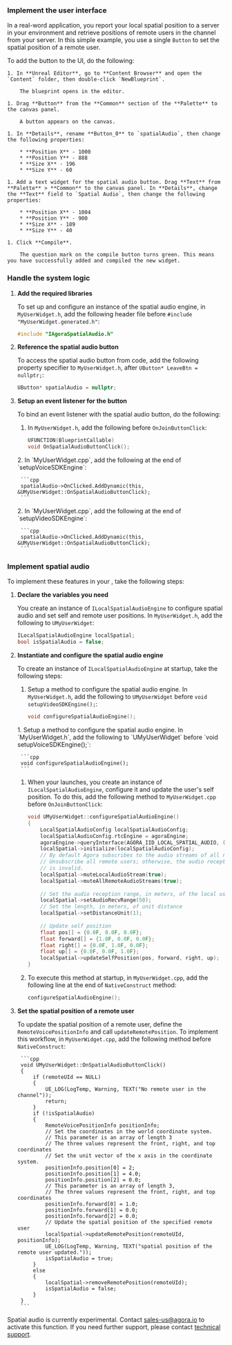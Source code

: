 <PlatformWrapper platform="unreal">


### Implement the user interface

In a real-word application, you report your local spatial position to a server in your environment and retrieve positions of remote users in the channel from your server. In this simple example, you use a single `Button` to set the spatial position of a remote user. 

To add the button to the UI, do the following:
    
    1. In **Unreal Editor**, go to **Content Browser** and open the `Content` folder, then double-click `NewBlueprint`.

        The blueprint opens in the editor.

    1. Drag **Button** from the **Common** section of the **Palette** to the canvas panel.

        A button appears on the canvas.
    
    1. In **Details**, rename **Button_0** to `spatialAudio`, then change the following properties:

        * **Position X** - 1000
        * **Position Y** - 888
        * **Size X** - 196
        * **Size Y** - 60

    1. Add a text widget for the spatial audio button. Drag **Text** from **Palette** > **Common** to the canvas panel. In **Details**, change the **Text** field to `Spatial Audio`, then change the following properties:

        * **Position X** - 1004
        * **Position Y** - 900
        * **Size X** - 189
        * **Size Y** - 40

    1. Click **Compile**.

        The question mark on the compile button turns green. This means you have successfully added and compiled the new widget.

### Handle the system logic

1. **Add the required libraries**

    To set up and configure an instance of the spatial audio engine, in `MyUserWidget.h`, add the following header file before `#include "MyUserWidget.generated.h"`:

    ```cpp
    #include "IAgoraSpatialAudio.h"
    ```
1. **Reference the spatial audio button**

    To access the spatial audio button from code, add the following property specifier to `MyUserWidget.h`, after `UButton* LeaveBtn = nullptr;`:

      ```cpp
      UButton* spatialAudio = nullptr;
      ```

1. **Setup an event listener for the button**

    To bind an event listener with the spatial audio button, do the following:
    
    1. In `MyUserWidget.h`, add the following before `OnJoinButtonClick`:

        ```cpp
        UFUNCTION(BlueprintCallable)
		void OnSpatialAudioButtonClick();
        ```
    <ProductWrapper product = "voice-calling">
    2. In `MyUserWidget.cpp`, add the following at the end of `setupVoiceSDKEngine`:

        ```cpp
       	spatialAudio->OnClicked.AddDynamic(this, &UMyUserWidget::OnSpatialAudioButtonClick);
        ```
    </ProductWrapper>
    <ProductWrapper notAllowed = "voice-calling">
    2. In `MyUserWidget.cpp`, add the following at the end of `setupVideoSDKEngine`:

        ```cpp
       	spatialAudio->OnClicked.AddDynamic(this, &UMyUserWidget::OnSpatialAudioButtonClick);
        ```
    </ProductWrapper>

### Implement spatial audio

To implement these features in your <Vpl k="CLIENT" />, take the following steps:

1. **Declare the variables you need**

    You create an instance of `ILocalSpatialAudioEngine` to configure spatial audio and set self and remote user positions. In `MyUserWidget.h`, add the following to `UMyUserWidget`:

    ```cpp
    ILocalSpatialAudioEngine localSpatial;
    bool isSpatialAudio = false;
    ```

1. **Instantiate and configure the spatial audio engine**

    To create an instance of `ILocalSpatialAudioEngine` at startup, take the following steps:
    <ProductWrapper notAllowed = "voice-calling">
    1. Setup a method to configure the spatial audio engine. In `MyUserWidget.h`, add the following to `UMyUserWidget` before `void setupVideoSDKEngine();`:
        ```cpp
        void configureSpatialAudioEngine();
        ```
    </ProductWrapper>
    <ProductWrapper product = "voice-calling">
    1. Setup a method to configure the spatial audio engine. In `MyUserWidget.h`, add the following to `UMyUserWidget` before `void setupVoiceSDKEngine();`:

        ```cpp
        void configureSpatialAudioEngine();
        ```
    </ProductWrapper>

    1. When your <Vpl k="CLIENT" /> launches, you create an instance of `ILocalSpatialAudioEngine`, configure it and update the user's self position. To do this, add the following method to `MyUserWidget.cpp` before `OnJoinButtonClick`:

        ```cpp
        void UMyUserWidget::configureSpatialAudioEngine() 
        {
            LocalSpatialAudioConfig localSpatialAudioConfig;
            localSpatialAudioConfig.rtcEngine = agoraEngine;
            agoraEngine->queryInterface(AGORA_IID_LOCAL_SPATIAL_AUDIO, (void**)&localSpatial);
            localSpatial->initialize(localSpatialAudioConfig);
            // By default Agora subscribes to the audio streams of all remote users.
            // Unsubscribe all remote users; otherwise, the audio reception range you set
            // is invalid.
            localSpatial->muteLocalAudioStream(true);
            localSpatial->muteAllRemoteAudioStreams(true);
            
            // Set the audio reception range, in meters, of the local user
            localSpatial->setAudioRecvRange(50);
            // Set the length, in meters, of unit distance
            localSpatial->setDistanceUnit(1);
            
            // Update self position
            float pos[] = {0.0F, 0.0F, 0.0F};
            float forward[] = {1.0F, 0.0F, 0.0F};
            float right[] = {0.0F, 1.0F, 0.0F};
            float up[] = {0.0F, 0.0F, 1.0F};
            localSpatial->updateSelfPosition(pos, forward, right, up);
        }
        ```

    1. To execute this method at startup, in `MyUserWidget.cpp`, add the following line at the end of `NativeConstruct` method:

        ```cpp
        configureSpatialAudioEngine();
        ```

1. **Set the spatial position of a remote user**

    To update the spatial position of a remote user, define the `RemoteVoicePositionInfo` and call `updateRemotePosition`. To implement this workflow, in `MyUserWidget.cpp`, add the following method before `NativeConstruct`:

        ```cpp
        void UMyUserWidget::OnSpatialAudioButtonClick()
        {
            if (remoteUId == NULL)
            {
                UE_LOG(LogTemp, Warning, TEXT("No remote user in the channel"));
                return;
            }
            if (!isSpatialAudio)
            {
                RemoteVoicePositionInfo positionInfo;
                // Set the coordinates in the world coordinate system.
                // This parameter is an array of length 3
                // The three values represent the front, right, and top coordinates
                // Set the unit vector of the x axis in the coordinate system.
                positionInfo.position[0] = 2;
                positionInfo.position[1] = 4.0;
                positionInfo.position[2] = 0.0;
                // This parameter is an array of length 3,
                // The three values represent the front, right, and top coordinates
                positionInfo.forward[0] = 1.0;
                positionInfo.forward[1] = 0.0;
                positionInfo.forward[2] = 0.0;
                // Update the spatial position of the specified remote user
                localSpatial->updateRemotePosition(remoteUId, positionInfo);
                UE_LOG(LogTemp, Warning, TEXT("spatial position of the remote user updated."));
                isSpatialAudio = true;
            }
            else
            {
                localSpatial->removeRemotePosition(remoteUId);
                isSpatialAudio = false;
            }
        }
        ```

Spatial audio is currently experimental. Contact sales-us@agora.io to activate this function. If you need further support, please contact [<Vg k="COMPANY" /> technical support](mailto:support@agora.io).

</PlatformWrapper>